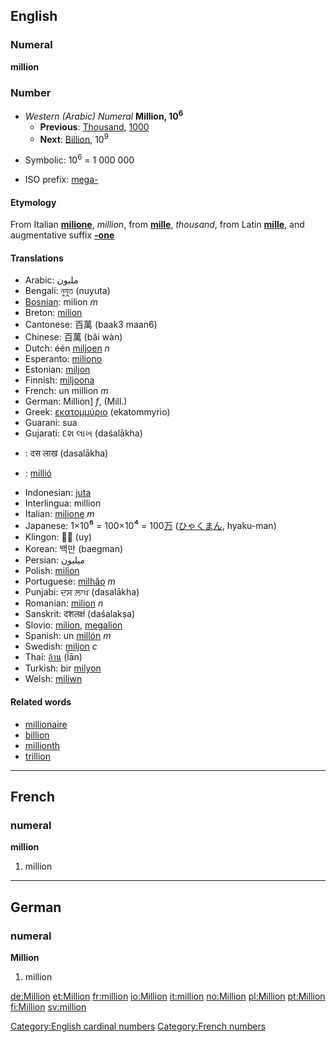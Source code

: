 ==English==
===Numeral===
'''million'''

===Number===
*''Western (Arabic) Numeral'' '''Million, 10<sup>6</sup>'''
**'''Previous''': [[Thousand]], [[1000]]
**'''Next''': [[Billion]], 10<sup>9</sup>

*Symbolic: 10<sup>6</sup> = 1 000 000

*ISO prefix: [[mega-]]

====Etymology====

From Italian '''[[milione]]''', ''million'', from '''[[mille]]''', ''thousand'', from Latin '''[[mille]]''', and augmentative suffix '''[[-one]]'''

====Translations====
*Arabic: مليون
*Bengali: নুযুত (nuyuta)
*[[Bosnian]]: milion ''m''
*Breton: [[milion]]
*Cantonese: 百萬 (baak3 maan6)
*Chinese: 百萬 (bǎi wàn)
*Dutch: één [[miljoen]] ''n''
*Esperanto: [[miliono]]
*Estonian: [[miljon]]
*Finnish: [[miljoona]]
*French: un million ''m''
*German: Million] ''f'', (Mill.)
*Greek: [[εκατομμύριο]] (ekatommyrio) '' ''
*Guarani: sua
*Gujarati: દશ લાખ (daśalākha)
*{{hi}}: दस लाख (dasalākha)
*{{hu}}: [[millió]]
*Indonesian: [[juta]]
*Interlingua: million
*Italian: [[milione]] ''m''
*Japanese: 1×10<big>⁶</big> = 100×10<big>⁴</big> = 100[[万]] ([[ひゃく]][[まん]], hyaku-man)
*Klingon:  (uy)
*Korean: 백만 (baegman)
*Persian: ميليون
*Polish: [[milion]]
*Portuguese: [[milhão]] ''m''
*Punjabi: ਦਸ ਲਾਖ (dasalākha)
*Romanian: [[milion]] ''n''
*Sanskrit: दशलक्षं (daśalakṣa)
*Slovio:  [[milion]], [[megalion]]
*Spanish: un [[millón]] ''m''
*Swedish: [[miljon]] ''c''
*Thai: [[ล้าน]] (l̂ān)
*Turkish: bir [[milyon]]
*Welsh: [[miliwn]]

====Related words====
*[[millionaire]]
*[[billion]]
*[[millionth]]
*[[trillion]]

----

==French==
===numeral===
'''million'''

# million

----
==German==
===numeral===
'''Million'''

# million

[[Category:English cardinal numbers]]

[[Category:French numbers]]

[[de:Million]]
[[et:Million]]
[[fr:million]]
[[io:Million]]
[[it:million]]
[[no:Million]]
[[pl:Million]]
[[pt:Million]]
[[fi:Million]]
[[sv:million]]